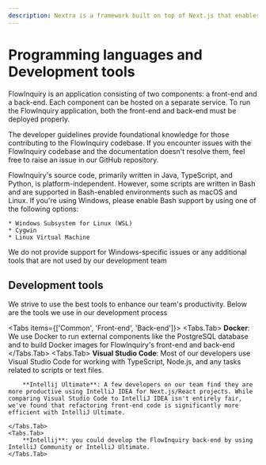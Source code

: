 ```yaml
---
description: Nextra is a framework built on top of Next.js that enables the creation of content-focused websites. It combines the robust features of Next.js with enhanced capabilities for crafting Markdown-based content.
---
```



# Programming languages and Development tools

FlowInquiry is an application consisting of two components: a front-end and a back-end. Each component can be hosted on a separate service. To run the FlowInquiry application, both the front-end and back-end must be deployed properly.

The developer guidelines provide foundational knowledge for those contributing to the FlowInquiry codebase. If you encounter issues with the FlowInquiry codebase and the documentation doesn't resolve them, feel free to raise an issue in our GitHub repository.

FlowInquiry's source code, primarily written in Java, TypeScript, and Python, is platform-independent. However, some scripts are written in Bash and are supported in Bash-enabled environments such as macOS and Linux. If you're using Windows, please enable Bash support by using one of the following options:

    * Windows Subsystem for Linux (WSL)
    * Cygwin
    * Linux Virtual Machine

<Callout type="info" emoji="ℹ️">
  We do not provide support for Windows-specific issues or any additional tools
  that are not used by our development team
</Callout>

## Development tools

We strive to use the best tools to enhance our team's productivity. Below are the tools we use in our development process

<Tabs items={['Common', 'Front-end', 'Back-end']}>
    <Tabs.Tab>
        **Docker**: We use Docker to run external components like the PostgreSQL database and to build Docker images for FlowInquiry's front-end and back-end
    </Tabs.Tab>
    <Tabs.Tab>
        **Visual Studio Code**: Most of our developers use Visual Studio Code for working with TypeScript, Node.js, and any tasks related to scripts or text files.

        **Intellij Ultimate**: A few developers on our team find they are more productive using IntelliJ IDEA for Next.js/React projects. While comparing Visual Studio Code to IntelliJ IDEA isn't entirely fair, we've found that refactoring front-end code is significantly more efficient with IntelliJ Ultimate.

    </Tabs.Tab>
    <Tabs.Tab>
        **Intellij**: you could develop the FlowInquiry back-end by using IntelliJ Community or IntelliJ Ultimate.
    </Tabs.Tab>

</Tabs>
